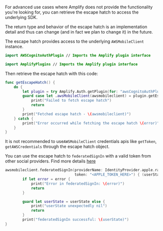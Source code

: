 For advanced use cases where Amplify does not provide the functionality you're looking for,
you can retrieve the escape hatch to access the underlying SDK.

<Callout>
The return type and behavior of the escape hatch is an implementation detail and thus can change (and in fact we plan to change it) in the future.
</Callout>

<BlockSwitcher>

<Block name="Amplify iOS (Release)">

The escape hatch provides access to the underlying `AWSMobileClient` instance.

<BlockSwitcher>

<Block name="Swift Package Manager">

```swift
import AWSCognitoAuthPlugin // Imports the Amplify plugin interface
```

</Block>

<Block name="CocoaPods">

```swift
import AmplifyPlugins // Imports the Amplify plugin interface
```

</Block>

</BlockSwitcher>

Then retrieve the escape hatch with this code:

```swift
func getEscapeHatch() {
    do {
        let plugin = try Amplify.Auth.getPlugin(for: "awsCognitoAuthPlugin") as! AWSCognitoAuthPlugin
        guard case let .awsMobileClient(awsmobileclient) = plugin.getEscapeHatch() else {
            print("Failed to fetch escape hatch")
            return
        }
        print("Fetched escape hatch - \(awsmobileclient)")
    } catch {
        print("Error occurred while fetching the escape hatch \(error)")
    }
}
```

It is not recommended to use`AWSMobileClient` credentials apis like `getToken`, `getAWSCredentials` through the escape hatch object.

You can use the escape hatch to `federatedSignIn` with a valid token from other social providers. Find more details [here](https://docs.amplify.aws/sdk/auth/federated-identities/q/platform/ios)

```swift
awsmobileclient.federatedSignIn(providerName: IdentityProvider.apple.rawValue,
                                token: "<APPLE_TOKEN_HERE>") { (userState, error) in
        if let error = error {
            print("Error in federatedSignIn: \(error)")
            return
        }

        guard let userState = userState else {
            print("userState unexpectedly nil")
            return
        }
        print("federatedSignIn successful: \(userState)")
}
```

</Block>

<Block name="Amplify iOS (Developer Preview)">



</Block>

</BlockSwitcher>
